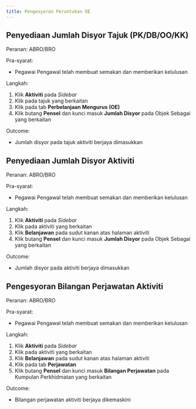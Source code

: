 ```yaml
---
title: Pengesyoran Peruntukan OE
---
```


## Penyediaan Jumlah Disyor Tajuk (PK/DB/OO/KK)
Peranan: ABRO/BRO

Pra-syarat:
* Pegawai Pengawal telah membuat semakan dan memberikan kelulusan

Langkah:
1. Klik **Aktiviti** pada *Sidebar*
2. Klik pada tajuk yang berkaitan
3. Klik pada tab **Perbelanjaan Mengurus (OE)**
4. Klik butang **Pensel** dan kunci masuk **Jumlah Disyor** pada Objek Sebagai yang berkaitan

Outcome:
* Jumlah disyor pada tajuk aktiviti berjaya dimasukkan

## Penyediaan Jumlah Disyor Aktiviti
Peranan: ABRO/BRO

Pra-syarat:
* Pegawai Pengawal telah membuat semakan dan memberikan kelulusan

Langkah:
1. Klik **Aktiviti** pada *Sidebar*
2. Klik pada aktiviti yang berkaitan
3. Klik **Belanjawan** pada sudut kanan atas halaman aktiviti
4. Klik butang **Pensel** dan kunci masuk **Jumlah Disyor** pada Objek Sebagai yang berkaitan

Outcome:
* Jumlah disyor pada aktiviti berjaya dimasukkan

## Pengesyoran Bilangan Perjawatan Aktiviti
Peranan: ABRO/BRO

Pra-syarat:
* Pegawai Pengawal telah membuat semakan dan memberikan kelulusan

Langkah:
1. Klik **Aktiviti** pada *Sidebar*
2. Klik pada aktiviti yang berkaitan
3. Klik **Belanjawan** pada sudut kanan atas halaman aktiviti
4. Klik pada tab **Perjawatan**
5. Klik butang **Pensel** dan kunci masuk **Bilangan Perjawatan** pada Kumpulan Perkhidmatan yang berkaitan

Outcome:
* Bilangan perjawatan aktiviti berjaya dikemaskini